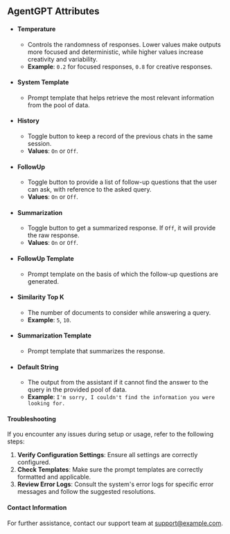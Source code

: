 ## AgentGPT Attributes

- #### Temperature
   - Controls the randomness of responses. Lower values make outputs more focused and deterministic, while higher values                increase       creativity and variability.
   - **Example**: `0.2` for focused responses, `0.8` for creative responses.

- #### System Template
   - Prompt template that helps retrieve the most relevant information from the pool of data.

- #### History
   - Toggle button to keep a record of the previous chats in the same session.
   - **Values**: `On` or `Off`.

- #### FollowUp
   - Toggle button to provide a list of follow-up questions that the user can ask, with reference to the asked query.
   - **Values**: `On` or `Off`.
     
- #### Summarization
   - Toggle button to get a summarized response. If `Off`, it will provide the raw response.
   - **Values**: `On` or `Off`.

- #### FollowUp Template
   - Prompt template on the basis of which the follow-up questions are generated.

- #### Similarity Top K
   - The number of documents to consider while answering a query.
   - **Example**: `5`, `10`.

- #### Summarization Template
   - Prompt template that summarizes the response.

- #### Default String
   - The output from the assistant if it cannot find the answer to the query in the provided pool of data.
   - **Example**: `I'm sorry, I couldn't find the information you were looking for.`


#### Troubleshooting
If you encounter any issues during setup or usage, refer to the following steps:

1. **Verify Configuration Settings**: Ensure all settings are correctly configured.
2. **Check Templates**: Make sure the prompt templates are correctly formatted and applicable.
3. **Review Error Logs**: Consult the system's error logs for specific error messages and follow the suggested resolutions.


#### Contact Information
For further assistance, contact our support team at [support@example.com](mailto:team@nextai.co.in).